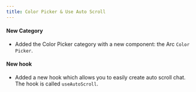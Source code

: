 ```yaml
---
title: Color Picker & Use Auto Scroll
---
```


#### New Category

- Added the Color Picker category with a new component: the Arc `Color Picker`.

#### New hook

- Added a new hook which allows you to easily create auto scroll chat. The hook is called `useAutoScroll`.